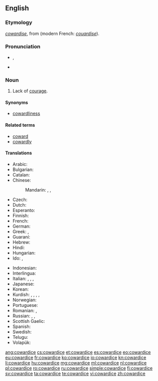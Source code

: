 ==English==
{{wikipedia}}

===Etymology===
{{etyl|enm|en}} ''[[cowardise]]'', from {{etyl|xno|en}} {{term|cuardise|lang=fro}} (modern French: ''[[couardise]]'').

===Pronunciation===
* {{a|RP}} {{enPR|kouʹərdĭs}}, {{IPA|/ˈkaʊədɪs/}}
* {{a|US}} {{IPA|/ˈkaʊɚdɪs/}}

===Noun===
{{en-noun|~}}

# Lack of [[courage]].

====Synonyms====
* [[cowardliness]]

====Related terms====
* [[coward]]
* [[cowardly]]

====Translations====
{{trans-top|the lack of courage}}
* Arabic: {{t|ar|جبانة|f|tr=jabaana}}
* Bulgarian: {{t|bg|страхливост}}
* Catalan: {{t|ca|covardia|f}}
* Chinese:
*: Mandarin: {{t|cmn|膽怯|sc=Hani}}, {{t+|cmn|胆怯|tr=dǎnqiè|sc=Hani}}, {{t+|cmn|怯懦|tr=qiènuò|sc=Hani}}
* Czech: {{t|cs|zbabělost|f}}
* Dutch: {{t+|nl|lafheid}}
* Esperanto: {{t|eo|malkuraĝeco}}
* Finnish: {{t|fi|pelkuruus}}
* French: {{t+|fr|lâcheté|f}}
* German: {{t+|de|Feigheit|f}}
* Greek: {{t+|el|δειλία|f|sc=Grek}}, {{t+|el|ανανδρία|f|sc=Grek}}
* Guaraní: {{t|gn|py'amirĩ}}
* Hebrew: {{t|he|פחדנות|f|tr=pakhdanut}}
* Hindi: {{t|hi|कायरता|tr=kāyartā}}
* Hungarian: {{t+|hu|gyávaság}}
* Ido: {{t+|io|poltroneso}}, {{t+|io|deskurajo}}
{{trans-mid}}
* Indonesian: {{t+|id|kepengecutan}}
* Interlingua: {{t|ia|coardia}}
* Italian: {{t|it|codardia}}, {{t+|it|viltà}}, {{t|it|pusillanimità}}, {{t|it|vigliaccheria}}
* Japanese: {{t|ja|憶病|tr=おくびょう, okubyō}}
* Korean: {{t+|ko|비겁|tr=bi geop|sc=Hang}}
* Kurdish: {{t+|ku|newêrekî}}, {{t+|ku|tirsokî}}, {{t+|ku|tirsonekî}}, {{t+|ku|bêcesaretî}}, {{t+|ku|bêcuretî}}
* Norwegian: {{t|no|feighet|m}}
* Portuguese: {{t+|pt|covardia|f}}
* Romanian: {{t+|ro|poltronerie|f}}, {{t+|ro|lașitate|f}}
* Russian: {{t+|ru|трусость|f|tr=trúsost'}}, {{t+|ru|малоду́шие|n|sc=Cyrl}}, {{t|ru|бзде́ние|c|sc=Cyrl}} {{qualifier|vulgar}}
* Scottish Gaelic: {{t|gd|cladhaireachd|f}}
* Spanish: {{t|es|cobardía|f}}
* Swedish: {{t+|sv|feghet|c}}
* Telugu: {{t+|te|పిరికితనము|tr=pirikitanamu|sc=Telu}}
* Volapük: {{t+|vo|dredöf}}
{{trans-bottom}}

[[ang:cowardice]]
[[cs:cowardice]]
[[et:cowardice]]
[[es:cowardice]]
[[eo:cowardice]]
[[eu:cowardice]]
[[fr:cowardice]]
[[ko:cowardice]]
[[io:cowardice]]
[[kn:cowardice]]
[[li:cowardice]]
[[hu:cowardice]]
[[mg:cowardice]]
[[ml:cowardice]]
[[nl:cowardice]]
[[pl:cowardice]]
[[ro:cowardice]]
[[ru:cowardice]]
[[simple:cowardice]]
[[fi:cowardice]]
[[sv:cowardice]]
[[ta:cowardice]]
[[te:cowardice]]
[[vi:cowardice]]
[[zh:cowardice]]